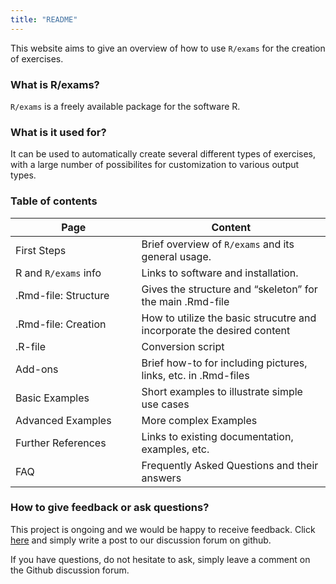 ```yaml
---
title: "README"
---
```


This website aims to give an overview of how to use `R/exams` for the creation of exercises. 

### What is R/exams? 

`R/exams` is a freely available package for the software R. 

### What is it used for? 

It can be used to automatically create several different types of exercises, with a large number of possibilites for customization to various output types. 

### Table of contents 

| Page | Content | 
|------|---------| 
| First Steps | Brief overview of `R/exams` and its general usage. | 
| R and `R/exams` info | Links to software and installation. | 
| .Rmd-file: Structure | Gives the structure and "skeleton" for the main .Rmd-file | 
| .Rmd-file: Creation | How to utilize the basic strucutre and incorporate the desired content | 
| .R-file | Conversion script| 
| Add-ons | Brief how-to for including pictures, links, etc. in .Rmd-files | 
| Basic Examples | Short examples to illustrate simple use cases | 
| Advanced Examples | More complex Examples | 
| Further References | Links to existing documentation, examples, etc. | 
| FAQ | Frequently Asked Questions and their answers |

### How to give feedback or ask questions? 

This project is ongoing and we would be happy to receive feedback. 
Click [here](https://github.com/boku-stat/BOKU-Exams-Documentation/discussions) and simply write a post to our discussion forum on github. 

If you have questions, do not hesitate to ask, simply leave a comment on the Github discussion forum. 


